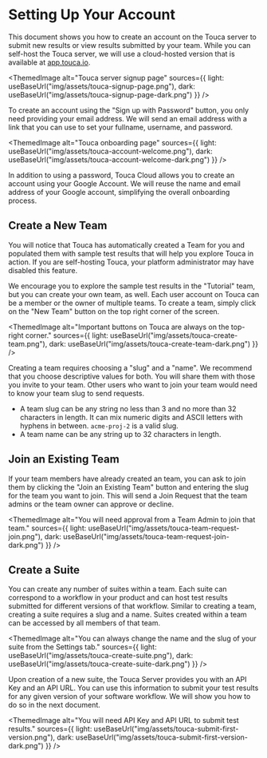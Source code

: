 
# Setting Up Your Account

This document shows you how to create an account on the Touca server to submit
new results or view results submitted by your team. While you can self-host the
Touca server, we will use a cloud-hosted version that is available at
[app.touca.io](https://app.touca.io).

<ThemedImage
  alt="Touca server signup page"
  sources={{
    light: useBaseUrl("img/assets/touca-signup-page.png"),
    dark: useBaseUrl("img/assets/touca-signup-page-dark.png")
  }}
/>

To create an account using the "Sign up with Password" button, you only need
providing your email address. We will send an email address with a link that you
can use to set your fullname, username, and password.

<ThemedImage
  alt="Touca onboarding page"
  sources={{
    light: useBaseUrl("img/assets/touca-account-welcome.png"),
    dark: useBaseUrl("img/assets/touca-account-welcome-dark.png")
  }}
/>

In addition to using a password, Touca Cloud allows you to create an account
using your Google Account. We will reuse the name and email address of your
Google account, simplifying the overall onboarding process.

## Create a New Team

You will notice that Touca has automatically created a Team for you and
populated them with sample test results that will help you explore Touca in
action. If you are self-hosting Touca, your platform administrator may have
disabled this feature.

We encourage you to explore the sample test results in the "Tutorial" team, but
you can create your own team, as well. Each user account on Touca can be a
member or the owner of multiple teams. To create a team, simply click on the
"New Team" button on the top right corner of the screen.

<ThemedImage
  alt="Important buttons on Touca are always on the top-right corner."
  sources={{
    light: useBaseUrl("img/assets/touca-create-team.png"),
    dark: useBaseUrl("img/assets/touca-create-team-dark.png")
  }}
/>

Creating a team requires choosing a "slug" and a "name". We recommend that you
choose descriptive values for both. You will share them with those you invite to
your team. Other users who want to join your team would need to know your team
slug to send requests.

- A team slug can be any string no less than 3 and no more than 32 characters in
  length. It can mix numeric digits and ASCII letters with hyphens in between.
  `acme-proj-2` is a valid slug.
- A team name can be any string up to 32 characters in length.

## Join an Existing Team

If your team members have already created an team, you can ask to join them by
clicking the "Join an Existing Team" button and entering the slug for the team
you want to join. This will send a Join Request that the team admins or the team
owner can approve or decline.

<ThemedImage
  alt="You will need approval from a Team Admin to join that team."
  sources={{
    light: useBaseUrl("img/assets/touca-team-request-join.png"),
    dark: useBaseUrl("img/assets/touca-team-request-join-dark.png")
  }}
/>

## Create a Suite

You can create any number of suites within a team. Each suite can correspond to
a workflow in your product and can host test results submitted for different
versions of that workflow. Similar to creating a team, creating a suite requires
a slug and a name. Suites created within a team can be accessed by all members
of that team.

<ThemedImage
  alt="You can always change the name and the slug of your suite from the Settings tab."
  sources={{
    light: useBaseUrl("img/assets/touca-create-suite.png"),
    dark: useBaseUrl("img/assets/touca-create-suite-dark.png")
  }}
/>

Upon creation of a new suite, the Touca Server provides you with an API Key and
an API URL. You can use this information to submit your test results for any
given version of your software workflow. We will show you how to do so in the
next document.

<ThemedImage
  alt="You will need API Key and API URL to submit test results."
  sources={{
    light: useBaseUrl("img/assets/touca-submit-first-version.png"),
    dark: useBaseUrl("img/assets/touca-submit-first-version-dark.png")
  }}
/>
